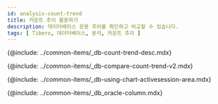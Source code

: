 ```yaml
---
id: analysis-count-trend
title: 카운트 추이 활용하기
description: 데이터베이스 운용 추이를 확인하고 비교할 수 있습니다.
tags: [ Tibero, 데이터베이스, 분석, 카운트 추이 ]
---
```



<!-- 카운트 추이-->
{@include: ../common-items/_db-count-trend-desc.mdx}  

<!-- 카운트 추이 비교-->
{@include: ../common-items/_db-compare-count-trend-v2.mdx}  


<!-- 차트 및 액티브 세션 영역 활용하기-->
{@include: ../common-items/_db-using-chart-activesession-area.mdx}  


<!-- 컬럼 정보 안내-->
{@include: ../common-items/_db_oracle-column.mdx}
